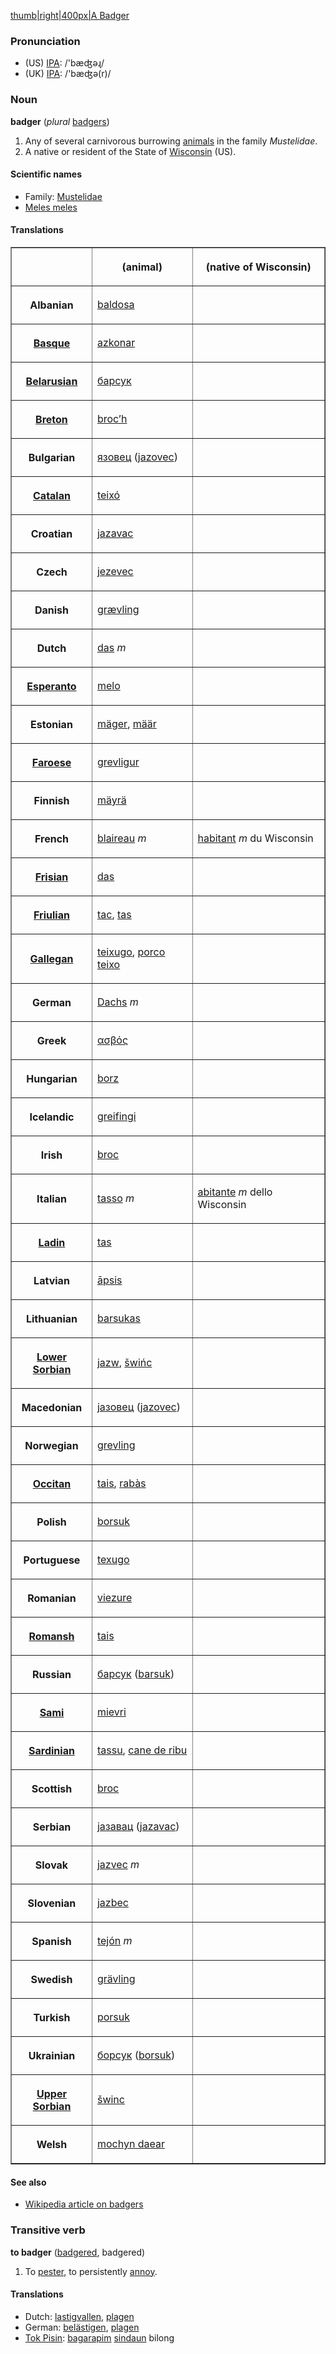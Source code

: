 [[image:badger.png|thumb|right|400px|A Badger]]
=== Pronunciation ===
*(US) [[w:IPA|IPA]]: /'bæʤəɻ/
*(UK) [[w:IPA|IPA]]: /'bæʤə(r)/

=== Noun ===
'''badger''' (''plural'' [[badgers]])

# Any of several carnivorous burrowing [[animal]]s in the family ''Mustelidae''.
# A native or resident of the State of [[Wisconsin]] (US).

====Scientific names====
*Family: [[Mustelidae]]
*[[Meles meles]]<!-- moved from Latin but not checked -->

==== Translations ====
<table border="1" align="center" cellpadding="5">
<tr><th>        <th> (animal) <th> (native of Wisconsin) </tr>
<tr><th>Albanian <td> [[baldosa]]  <td>  </tr>
<tr><th>[[Basque]] <td> [[azkonar]]  <td>  </tr>
<tr><th>[[Belarusian]] <td> [[барсук]]  <td>  </tr>
<tr><th>[[Breton]] <td> [[broc’h]]  <td>  </tr>
<tr><th>Bulgarian <td> [[язовец]] ([[jazovec]])  <td>  </tr>
<tr><th>[[Catalan]] <td> [[teixó]]  <td>  </tr>
<tr><th>Croatian <td> [[jazavac]]  <td>  </tr>
<tr><th>Czech <td> [[jezevec]]  <td>  </tr>
<tr><th>Danish <td> [[grævling]]  <td>  </tr>
<tr><th>Dutch <td> [[das]] ''m''  <td>  </tr>
<tr><th>[[Esperanto]] <td> [[melo]]  <td>  </tr>
<tr><th>Estonian <td> [[mäger]], [[määr]]  <td>  </tr>
<tr><th>[[Faroese]] <td> [[grevligur]]  <td>  </tr>
<tr><th>Finnish <td> [[mäyrä]]  <td>  </tr>
<tr><th>French <td> [[blaireau]] ''m''  <td> [[habitant]] ''m'' du Wisconsin </tr>
<tr><th>[[Frisian]] <td> [[das]]  <td>  </tr>
<tr><th>[[Friulian]] <td> [[tac]], [[tas]]  <td>  </tr>
<tr><th>[[Gallegan]] <td> [[teixugo]], [[porco teixo]]  <td>  </tr>
<tr><th>German <td> [[Dachs]] ''m''  <td>  </tr>
<tr><th>Greek <td> [[ασβός]]  <td>  </tr>
<tr><th>Hungarian <td> [[borz]]  <td>  </tr>
<tr><th>Icelandic <td> [[greifingi]]  <td>  </tr>
<tr><th>Irish <td> [[broc]]  <td>  </tr>
<tr><th>Italian <td> [[tasso]] ''m''  <td> [[abitante]] ''m'' dello Wisconsin </tr>
<tr><th>[[Ladin]] <td> [[tas]]  <td>  </tr>
<tr><th>Latvian <td> [[āpsis]]  <td>  </tr>
<tr><th>Lithuanian <td> [[barsukas]]  <td>  </tr>
<tr><th>[[Lower Sorbian]] <td> [[jazw]], [[šwińc]]  <td>  </tr>
<tr><th>Macedonian <td> [[jазовец]] ([[jazovec]])  <td>  </tr>
<tr><th>Norwegian <td> [[grevling]]  <td>  </tr>
<tr><th>[[Occitan]] <td> [[tais]], [[rabàs]]  <td>  </tr>
<tr><th>Polish <td> [[borsuk]]  <td>  </tr>
<tr><th>Portuguese <td> [[texugo]]  <td>  </tr>
<tr><th>Romanian <td> [[viezure]]  <td>  </tr>
<tr><th>[[Romansh]] <td> [[tais]]  <td>  </tr>
<tr><th>Russian <td> [[барсук]] ([[barsuk]])  <td>  </tr>
<tr><th>[[Sami]] <td> [[mievri]]  <td>  </tr>
<tr><th>[[Sardinian]] <td> [[tassu]], [[cane de ribu]]  <td>  </tr>
<tr><th>Scottish <td> [[broc]]  <td>  </tr>
<tr><th>Serbian <td> [[jазавац]] ([[jazavac]])  <td>  </tr>
<tr><th>Slovak <td> [[jazvec]] ''m''  <td>  </tr>
<tr><th>Slovenian <td> [[jazbec]]  <td>  </tr>
<tr><th>Spanish <td> [[tejón]] ''m''  <td>  </tr>
<tr><th>Swedish <td> [[grävling]]  <td>  </tr>
<tr><th>Turkish <td> [[porsuk]]  <td>  </tr>
<tr><th>Ukrainian <td> [[борсук]] ([[borsuk]])  <td>  </tr>
<tr><th>[[Upper Sorbian]] <td> [[šwinc]]  <td>  </tr>
<tr><th>Welsh <td> [[mochyn daear]]  <td>  </tr>
</table>

====See also====
*[[w:Badger (animal)|Wikipedia article on badgers]]

===Transitive verb===
'''to badger''' ([[badgered]], badgered)
# To [[pester]], to persistently [[annoy]].

====Translations====
*Dutch: [[lastigvallen]], [[plagen]]
*German: [[belästigen]], [[plagen]]
*[[Tok Pisin]]: [[bagarapim]] [[sindaun]] bilong<!-- if these words make up a single idiom, they should be wikified as a single entity-->